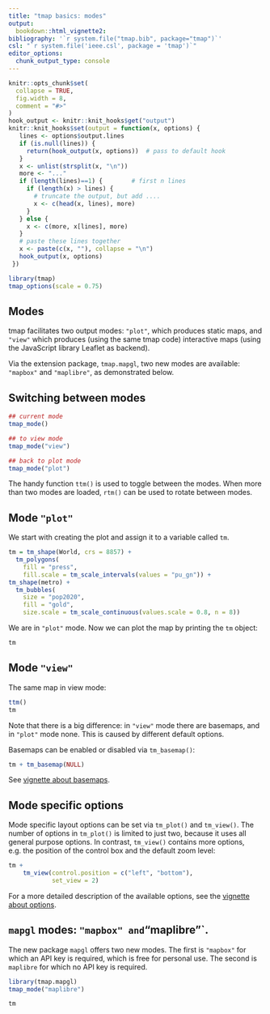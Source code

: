 ```yaml
---
title: "tmap basics: modes"
output: 
  bookdown::html_vignette2:
bibliography: '`r system.file("tmap.bib", package="tmap")`'
csl: "`r system.file('ieee.csl', package = 'tmap')`"
editor_options: 
  chunk_output_type: console
---
```


```r
knitr::opts_chunk$set(
  collapse = TRUE,
  fig.width = 8,
  comment = "#>"
)
hook_output <- knitr::knit_hooks$get("output")
knitr::knit_hooks$set(output = function(x, options) {
   lines <- options$output.lines
   if (is.null(lines)) {
     return(hook_output(x, options))  # pass to default hook
   }
   x <- unlist(strsplit(x, "\n"))
   more <- "..."
   if (length(lines)==1) {        # first n lines
     if (length(x) > lines) {
       # truncate the output, but add ....
       x <- c(head(x, lines), more)
     }
   } else {
     x <- c(more, x[lines], more)
   }
   # paste these lines together
   x <- paste(c(x, ""), collapse = "\n")
   hook_output(x, options)
 })

```


```r
library(tmap)
tmap_options(scale = 0.75)
```



## Modes

tmap facilitates two output modes: `"plot"`, which produces static maps, and `"view"` which produces (using the same tmap code) interactive maps (using the JavaScript library Leaflet as backend).

Via the extension package, `tmap.mapgl`, two new modes are available: `"mapbox"` and `"maplibre"`, as demonstrated below.

 
## Switching between modes

```r
## current mode
tmap_mode()

## to view mode
tmap_mode("view")

## back to plot mode
tmap_mode("plot")
```

The handy function `ttm()` is used to toggle between the modes. When more than two modes are loaded, `rtm()` can be used to rotate between modes.


## Mode `"plot"`

We start with creating the plot and assign it to a variable called `tm`.

```r
tm = tm_shape(World, crs = 8857) +
  tm_polygons(
    fill = "press",
    fill.scale = tm_scale_intervals(values = "pu_gn")) +
tm_shape(metro) +
  tm_bubbles(
    size = "pop2020",
    fill = "gold",
    size.scale = tm_scale_continuous(values.scale = 0.8, n = 8))
```

We are in `"plot"` mode. Now we can plot the map by printing the `tm` object:

```r
tm
```


## Mode `"view"`

The same map in view mode:

```r
ttm()
tm
```

Note that there is a big difference: in `"view"` mode there are basemaps, and in `"plot"` mode none. This is caused by different default options.

Basemaps can be enabled or disabled via `tm_basemap()`: 

```r
tm + tm_basemap(NULL)
```

See [vignette about basemaps](https://r-tmap.github.io/tmap/articles/basics_basemaps).

## Mode specific options

Mode specific layout options can be set via `tm_plot()` and `tm_view()`. The number of options in `tm_plot()` is limited to just two, because it uses all general purpose options. In contrast, `tm_view()` contains more options, e.g. the position of the control box and the default zoom level:

```r
tm +
	tm_view(control.position = c("left", "bottom"),
			set_view = 2)
```

For a more detailed description of the available options, see the [vignette about options](https://r-tmap.github.io/tmap/articles/adv_options).


## `mapgl` modes: `"mapbox" and `"maplibre"`.

The new package `mapgl` offers two new modes. The first is `"mapbox"` for which an API key is required, which is free for personal use. The second is `maplibre` for which no API key is required.

```r
library(tmap.mapgl)
tmap_mode("maplibre")

tm
```




